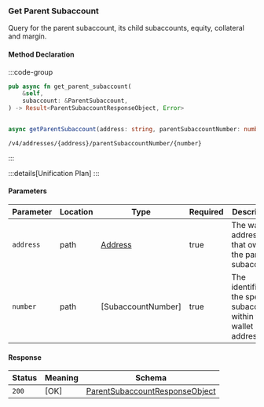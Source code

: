 ### Get Parent Subaccount

Query for the parent subaccount, its child subaccounts, equity, collateral and margin.

#### Method Declaration

:::code-group

```rust [Rust]
pub async fn get_parent_subaccount(
    &self,
    subaccount: &ParentSubaccount,
) -> Result<ParentSubaccountResponseObject, Error>
```

```python [Python]

```

```typescript [TypeScript]
async getParentSubaccount(address: string, parentSubaccountNumber: number): Promise<Data>
```

```url [API]
/v4/addresses/{address}/parentSubaccountNumber/{number}
```

:::

:::details[Unification Plan]
:::

#### Parameters

| Parameter | Location  | Type                  | Required  | Description                                                           |
| --------- | --------- | --------------------- | --------- | --------------------------------------------------------------------- |
| `address` | path      | [Address]             | true      | The wallet address that owns the parent subaccount.                   |
| `number`  | path      | [SubaccountNumber]    | true      | The identifier for the specific subaccount within the wallet address. |

#### Response

| Status | Meaning     | Schema                             |
| ------ | ----------- | ---------------------------------- |
| `200`  | [OK]        | [ParentSubaccountResponseObject]   |

[Address]: /types/address
[u32]: /types/u32
[ParentSubaccountResponseObject]: /types/parent_subaccount_response_object